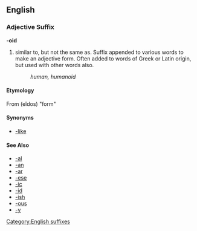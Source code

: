 ==English==
===Adjective Suffix===
[[Category:English suffixes]]
'''-oid'''

# similar to, but not the same as.  Suffix appended to various words to make an adjective form.  Often added to words of Greek or Latin origin, but used with other words also.
#: ''human, humanoid''

====Etymology====
From {{Gr.}} (eîdos) "form"

====Synonyms====
*[[-like]]

====See Also====
*[[-al]]
*[[-an]]
*[[-ar]]
*[[-ese]]
*[[-ic]]
*[[-id]]
*[[-ish]]
*[[-ous]]
*[[-y]]